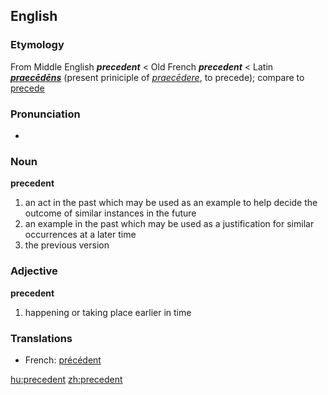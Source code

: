 ==English==

===Etymology===
From Middle English '''''precedent''''' < Old French '''''precedent''''' < Latin '''''[[praecēdēns]]''''' (present priniciple of ''[[praecēdere]]'', to precede); compare to [[precede]]

{{wikipedia}}
===Pronunciation===
* {{AHD|/prĕs'ĭ-dənt/ ''or'' /prĕs'ĭ-dənt/ ''for adjective sense''}}

===Noun===
'''precedent'''
#an act in the past which may be used as an example to help decide the outcome of similar instances in the future
#an example in the past which may be used as a justification for similar occurrences at a later time
#the previous version

===Adjective===
'''precedent'''
#happening or taking place earlier in time

===Translations===
*French: [[précédent]]

[[hu:precedent]]
[[zh:precedent]]
